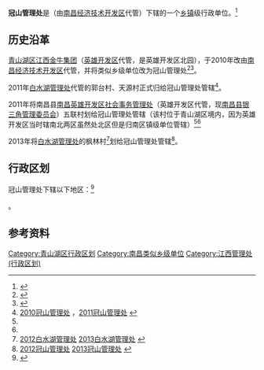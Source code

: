 {{中国乡级行政区|36/01/11/482/000
|汉语拼音 = 
|其他语言 = 
|其他语言名称 = 
|旧称 =
|地名出处 = 
|位置图文件名 = 
|位置图描述 = 
|自定义图片=
|建置时间 = 
|领导职位 = 
|领导名称 = 
|政府驻地 = 
|毗邻 = 
|总面积 = 
|总人口 = 
|户籍人口 = 
|户籍人口年份 = 
|常住人口 = 24917人<ref name="#1">{{Cite web |url=http://www.nc.gov.cn/zwgk/tjsj/tjgb/qxtj/201108/t20110801_361319.htm |title=南昌经济技术开发区2010年第六次全国人口普查主要数据公报 |access-date=2014-05-17 |archive-url=https://web.archive.org/web/20140518051021/http://www.nc.gov.cn/zwgk/tjsj/tjgb/qxtj/201108/t20110801_361319.htm |archive-date=2014-05-18 |dead-url=yes }}</ref>
|常住人口年份 = 2010年
|人口密度 = 
|GDP = 
|邮政编码 = 
|电话区号 = 
|官方网站 = 
|网站名称 = 
}}
'''冠山管理处'''是{{PRC admin/fullname|36/01/11/482/000|3}}（由[[南昌国家經濟技術开发区|南昌经济技术开发区]]代管）下辖的一个[[乡镇|乡镇]]级行政单位。<ref>{{PRC admin/ref sgc|{{PRC admin/parent|36/01/11/482/000}}}}</ref>

== 历史沿革 ==

[[青山湖区|青山湖区]][[江西金牛集团|江西金牛集团]]（[[英雄开发区|英雄开发区]]代管，是英雄开发区北园），于2010年改由[[南昌经济技术开发区|南昌经济技术开发区]]代管，并将类似乡级单位改为冠山管理处<ref>{{Cite web |url=http://ncjk.nc.gov.cn/Item/821.aspx |title=南昌经开区代管英雄开发区北园 |access-date=2014-05-17 |archive-url=https://web.archive.org/web/20140518061822/http://ncjk.nc.gov.cn/Item/821.aspx |archive-date=2014-05-18 |dead-url=yes }}</ref><ref>{{Cite web |url=http://jiangxi.jxnews.com.cn/system/2010/11/11/011516976.shtml |title=2010年南昌市经适房申购工作正式启动 |accessdate=2014-05-17 |archive-date=2014-05-17 |archive-url=https://web.archive.org/web/20140517213311/http://jiangxi.jxnews.com.cn/system/2010/11/11/011516976.shtml |dead-url=no }}</ref>。

2011年[[白水湖管理处|白水湖管理处]]代管的郭台村、天源村正式归给冠山管理处管辖<ref name="#2">[http://www.stats.gov.cn/zjtj/tjbz/tjyqhdmhcxhfdm/2010/36/01/11/360111482.html 2010冠山管理处] {{Wayback|url=http://www.stats.gov.cn/zjtj/tjbz/tjyqhdmhcxhfdm/2010/36/01/11/360111482.html |date=20141101203753 }}，[http://www.stats.gov.cn/zjtj/tjbz/tjyqhdmhcxhfdm/2011/36/01/11/360111482.html 2011冠山管理处] {{Wayback|url=http://www.stats.gov.cn/zjtj/tjbz/tjyqhdmhcxhfdm/2011/36/01/11/360111482.html |date=20141101203811 }}</ref>。

2011年将南昌县[[南昌英雄开发区社会事务管理处|南昌英雄开发区社会事务管理处]]（英雄开发区代管，现[[南昌县银三角管理委员会|南昌县银三角管理委员会]]）五联村划给冠山管理处管辖（该村位于青山湖区境内，因为英雄开发区当时辖南北两区虽然处北区但是归南区镇级单位管辖）<ref name="#2"/><ref name="#1"/>

2013年将[[白水湖管理处|白水湖管理处]]的枫林村<ref>[http://www.stats.gov.cn/zjtj/tjbz/tjyqhdmhcxhfdm/2012/36/01/11/360111481.html 2012白水湖管理处] {{Wayback|url=http://www.stats.gov.cn/zjtj/tjbz/tjyqhdmhcxhfdm/2012/36/01/11/360111481.html |date=20140518031626 }}[http://www.stats.gov.cn/tjsj/tjbz/tjyqhdmhcxhfdm/2013/36/01/11/360111481.html 2013白水湖管理处] {{Wayback|url=http://www.stats.gov.cn/tjsj/tjbz/tjyqhdmhcxhfdm/2013/36/01/11/360111481.html |date=20150924122958 }}</ref>划给冠山管理处管辖<ref>[http://www.stats.gov.cn/zjtj/tjbz/tjyqhdmhcxhfdm/2012/36/01/11/360111482.html 2012冠山管理处] {{Wayback|url=http://www.stats.gov.cn/zjtj/tjbz/tjyqhdmhcxhfdm/2012/36/01/11/360111482.html |date=20140517201928 }}[http://www.stats.gov.cn/tjsj/tjbz/tjyqhdmhcxhfdm/2013/36/01/11/360111482.html 2013冠山管理处] {{Wayback|url=http://www.stats.gov.cn/tjsj/tjbz/tjyqhdmhcxhfdm/2013/36/01/11/360111482.html |date=20150924123000 }}</ref>。

== 行政区划 ==

冠山管理处下辖以下地区：<ref>{{PRC admin/ref sgc|36/01/11/482/000}}</ref>

{{PRC admin/children|36/01/11/482/000}}。

== 参考资料 ==

{{reflist|25em}}

{{青山湖区行政区划}}
[[Category:青山湖区行政区划|Category:青山湖区行政区划]]
[[Category:南昌类似乡级单位|Category:南昌类似乡级单位]]
[[Category:江西管理处_(行政区划)|Category:江西管理处 (行政区划)]]